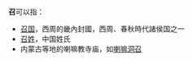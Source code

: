 '''召'''可以指：

* [[召国|召国]]，西周的畿內封國，西周、春秋時代諸侯国之一
* [[召姓|召姓]]，中国姓氏
* 内蒙古等地的喇嘛教寺庙，如[[喇嘛洞召|喇嘛洞召]]

{{disambig|cat=一字消歧义}}